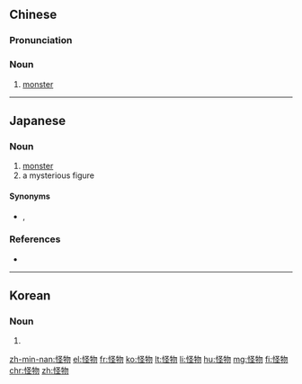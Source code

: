 ==Chinese==
{{zh-forms}}

===Pronunciation===
{{zh-pron
|m=guàiwù
|c=gwaai3 mat6
|h=pfs=koai-vu̍t
|mn=koài-bu̍t
|cat=n
}}

===Noun===
{{zh-noun}}

# [[monster]]

----

==Japanese==
{{ja-kanjitab|かい|ぶつ|yomi=on}}

===Noun===
{{ja-noun|かいぶつ}}

# [[monster]]
# a mysterious figure

====Synonyms====
* {{sense|monster}} {{ja-r|モンスター}}, {{ja-r|化け物|ばけもの}}

===References===
* {{R:Shogakukan}}

----

==Korean==
{{ko-hanjatab}}

===Noun===
{{ko-noun|rv=goemul|hangeul=괴물}}

# {{hanja form of|괴물|monster}}

[[zh-min-nan:怪物]]
[[el:怪物]]
[[fr:怪物]]
[[ko:怪物]]
[[lt:怪物]]
[[li:怪物]]
[[hu:怪物]]
[[mg:怪物]]
[[fi:怪物]]
[[chr:怪物]]
[[zh:怪物]]